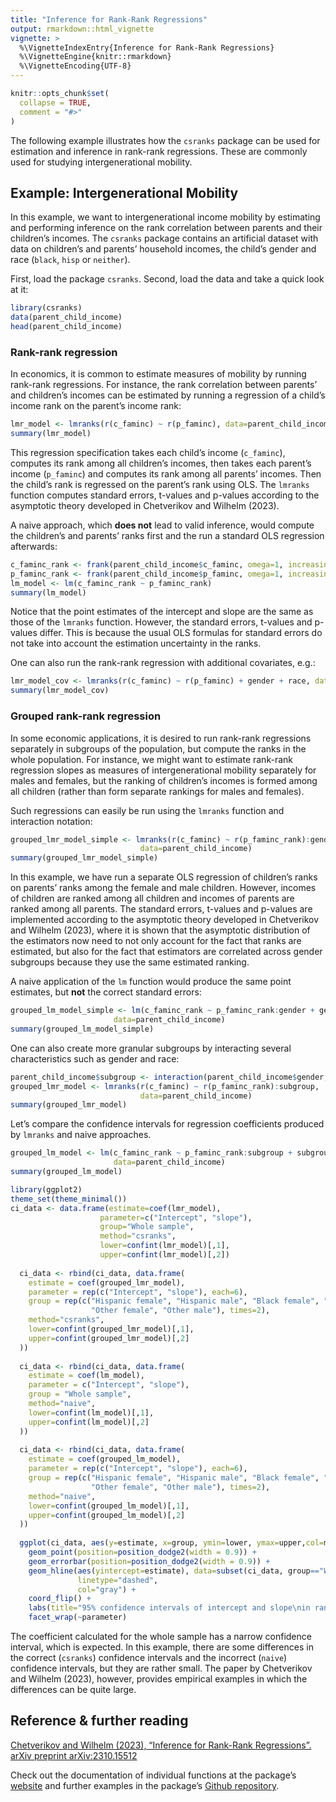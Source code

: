 ```yaml
---
title: "Inference for Rank-Rank Regressions"
output: rmarkdown::html_vignette
vignette: >
  %\VignetteIndexEntry{Inference for Rank-Rank Regressions}
  %\VignetteEngine{knitr::rmarkdown}
  %\VignetteEncoding{UTF-8}
---
```


```r
knitr::opts_chunk$set(
  collapse = TRUE,
  comment = "#>"
)
```

The following example illustrates how the `csranks` package can be used for estimation and inference in rank-rank regressions. These are commonly used for studying intergenerational mobility. 

<!-- ## Rank-Rank regression

Denote by $X$ the explanatory variable, $Y$ the outcome variable, and by 
$F_X, F_Y$ CDFs of $X$ and $Y$. We postulate a linear model between
$R_X=F_X(X)$ and $R_Y=F_Y(Y)$:

\[R_Y = c+\rho R_X\]

A naive course of action would be to estimate $R_X$ and $R_Y$ using the empirical 
cumulative distribution function and plug the results into `lm`. However, this approach
ignores the uncertainty originating from rank estimation. An individual 
with income larger than 90% of sample could have income larger than 92 or 87% of the whole
population after all. This ignorance results in inconsistent standard errors, confidence
intervals and p-values of regression coefficients $c$ and $\rho$. 

In the `csranks` package, an asymptotically correct method of calculation of those standard errors
is implemented. The key function in the workflow is `lmranks`. -->

## Example: Intergenerational Mobility

In this example, we want to intergenerational income mobility by estimating and performing inference on the rank correlation between parents and their children's incomes. The `csranks` package contains an artificial dataset with data on children's and parents' household incomes, the child's gender and race (`black`, `hisp` or `neither`).

First, load the package `csranks`. Second, load the data and take a quick look at it:

```r
library(csranks)
data(parent_child_income)
head(parent_child_income)
```

### Rank-rank regression

In economics, it is common to estimate measures of mobility by running rank-rank regressions. For instance, the rank correlation between parents' and children's incomes can be estimated by running a regression of a child's income rank on the parent's income rank:

```r
lmr_model <- lmranks(r(c_faminc) ~ r(p_faminc), data=parent_child_income)
summary(lmr_model)
```

This regression specification takes each child's income (`c_faminc`), computes its rank among all children's incomes, then takes each parent's income (`p_faminc`) and computes its rank among all parents' incomes. Then the child's rank is regressed on the parent's rank using OLS. The `lmranks` function computes standard errors, t-values and p-values according to the asymptotic theory developed in Chetverikov and Wilhelm (2023).

A naive approach, which **does not** lead to valid inference, would compute the children's and parents' ranks first and the run a standard OLS regression afterwards:

```r
c_faminc_rank <- frank(parent_child_income$c_faminc, omega=1, increasing=TRUE)
p_faminc_rank <- frank(parent_child_income$p_faminc, omega=1, increasing=TRUE)
lm_model <- lm(c_faminc_rank ~ p_faminc_rank)
summary(lm_model)
```

Notice that the point estimates of the intercept and slope are the same as those of the `lmranks` function. However, the standard errors, t-values and p-values differ. This is because the usual OLS formulas for standard errors do not take into account the estimation uncertainty in the ranks.

One can also run the rank-rank regression with additional covariates, e.g.:

```r
lmr_model_cov <- lmranks(r(c_faminc) ~ r(p_faminc) + gender + race, data=parent_child_income)
summary(lmr_model_cov)
```

### Grouped rank-rank regression

In some economic applications, it is desired to run rank-rank regressions separately in subgroups of the population, but compute the ranks in the whole population. For instance, we might want to estimate rank-rank regression slopes as measures of intergenerational mobility separately for males and females, but the ranking of children's incomes is formed among all children (rather than form separate rankings for males and females). 

Such regressions can easily be run using the `lmranks` function and interaction notation:

```r
grouped_lmr_model_simple <- lmranks(r(c_faminc) ~ r(p_faminc_rank):gender, 
                             data=parent_child_income)
summary(grouped_lmr_model_simple)
```

In this example, we have run a separate OLS regression of children's ranks on parents' ranks among the female and male children. However, incomes of children are ranked among all children and incomes of parents are ranked among all parents. The standard errors, t-values and p-values are implemented according to the asymptotic theory developed in Chetverikov and Wilhelm (2023), where it is shown that the asymptotic distribution of the estimators now need to not only account for the fact that ranks are estimated, but also for the fact that estimators are correlated across gender subgroups because they use the same estimated ranking.

A naive application of the `lm` function would produce the same point estimates, but **not** the correct standard errors:

```r
grouped_lm_model_simple <- lm(c_faminc_rank ~ p_faminc_rank:gender + gender - 1, #group-wise intercept
                       data=parent_child_income)
summary(grouped_lm_model_simple)

```

One can also create more granular subgroups by interacting several characteristics such as gender and race:

```r
parent_child_income$subgroup <- interaction(parent_child_income$gender, parent_child_income$race)
grouped_lmr_model <- lmranks(r(c_faminc) ~ r(p_faminc_rank):subgroup, 
                             data=parent_child_income)
summary(grouped_lmr_model)
```



Let's compare the confidence intervals for regression coefficients produced
by `lmranks` and naive approaches.

```r
grouped_lm_model <- lm(c_faminc_rank ~ p_faminc_rank:subgroup + subgroup - 1, #group-wise intercept
                       data=parent_child_income)
summary(grouped_lm_model)
```

```r
library(ggplot2)
theme_set(theme_minimal())
ci_data <- data.frame(estimate=coef(lmr_model), 
                    parameter=c("Intercept", "slope"),
                    group="Whole sample",
                    method="csranks", 
                    lower=confint(lmr_model)[,1], 
                    upper=confint(lmr_model)[,2])
  
  ci_data <- rbind(ci_data, data.frame(
    estimate = coef(grouped_lmr_model),
    parameter = rep(c("Intercept", "slope"), each=6),
    group = rep(c("Hispanic female", "Hispanic male", "Black female", "Black male", 
                  "Other female", "Other male"), times=2),
    method="csranks",
    lower=confint(grouped_lmr_model)[,1],
    upper=confint(grouped_lmr_model)[,2]
  ))
  
  ci_data <- rbind(ci_data, data.frame(
    estimate = coef(lm_model),
    parameter = c("Intercept", "slope"),
    group = "Whole sample",
    method="naive",
    lower=confint(lm_model)[,1],
    upper=confint(lm_model)[,2]
  ))
  
  ci_data <- rbind(ci_data, data.frame(
    estimate = coef(grouped_lm_model),
    parameter = rep(c("Intercept", "slope"), each=6),
    group = rep(c("Hispanic female", "Hispanic male", "Black female", "Black male", 
                  "Other female", "Other male"), times=2),
    method="naive",
    lower=confint(grouped_lm_model)[,1],
    upper=confint(grouped_lm_model)[,2]
  ))
  
  ggplot(ci_data, aes(y=estimate, x=group, ymin=lower, ymax=upper,col=method, fill=method)) +
    geom_point(position=position_dodge2(width = 0.9)) +
    geom_errorbar(position=position_dodge2(width = 0.9)) +
    geom_hline(aes(yintercept=estimate), data=subset(ci_data, group=="Whole sample"),
               linetype="dashed",
               col="gray") +
    coord_flip() +
    labs(title="95% confidence intervals of intercept and slope\nin rank-rank regression")+
    facet_wrap(~parameter)
```

The coefficient calculated for the whole sample has a narrow confidence interval, which is
expected. In this example, there are some differences in the correct (`csranks`) confidence intervals and the incorrect (`naive`) confidence intervals, but they are rather small. The paper by Chetverikov and Wilhelm (2023), however, provides empirical examples in which the differences can be quite large.

## Reference & further reading
[Chetverikov and Wilhelm (2023), "Inference for Rank-Rank Regressions". arXiv preprint arXiv:2310.15512](http://arxiv.org/pdf/2310.15512)

Check out the documentation of individual functions at the package's [website](https://danielwilhelm.github.io/R-CS-ranks/) and further examples in the package's [Github repository](https://github.com/danielwilhelm/R-CS-ranks/tree/master/examples).